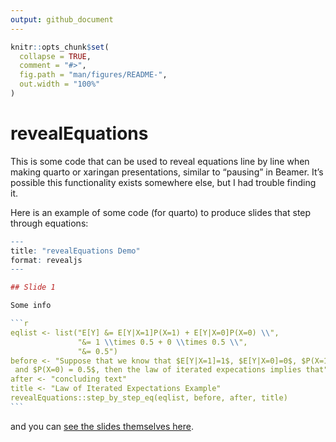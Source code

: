 ```yaml
---
output: github_document
---
```


<!-- README.md is generated from README.Rmd. Please edit that file -->

```r
knitr::opts_chunk$set(
  collapse = TRUE,
  comment = "#>",
  fig.path = "man/figures/README-",
  out.width = "100%"
)
```

# revealEquations

This is some code that can be used to reveal equations line by line when making quarto or xaringan presentations, similar to "pausing" in Beamer.  It's possible this functionality exists somewhere else, but I had trouble finding it.

Here is an example of some code (for quarto) to produce slides that step through equations:

````r
---
title: "revealEquations Demo"
format: revealjs
---

## Slide 1

Some info

```r
eqlist <- list("E[Y] &= E[Y|X=1]P(X=1) + E[Y|X=0]P(X=0) \\",
               "&= 1 \\times 0.5 + 0 \\times 0.5 \\",
               "&= 0.5")
before <- "Suppose that we know that $E[Y|X=1]=1$, $E[Y|X=0]=0$, $P(X=1)=0.5$,
 and $P(X=0) = 0.5$, then the law of iterated expecations implies that"
after <- "concluding text"
title <- "Law of Iterated Expectations Example"
revealEquations::step_by_step_eq(eqlist, before, after, title)
``` 

````

and you can [see the slides themselves here](https://github.com/bcallaway11/revealEquations/revealEquations_demo.html).

